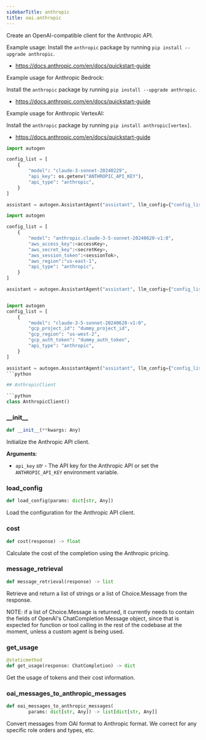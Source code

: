 ```yaml
---
sidebarTitle: anthropic
title: oai.anthropic
---
```


Create an OpenAI-compatible client for the Anthropic API.

Example usage:
Install the `anthropic` package by running `pip install --upgrade anthropic`.
- https://docs.anthropic.com/en/docs/quickstart-guide


Example usage for Anthropic Bedrock:

Install the `anthropic` package by running `pip install --upgrade anthropic`.
- https://docs.anthropic.com/en/docs/quickstart-guide


Example usage for Anthropic VertexAI:

Install the `anthropic` package by running `pip install anthropic[vertex]`.
- https://docs.anthropic.com/en/docs/quickstart-guide

```python
import autogen

config_list = [
    {
        "model": "claude-3-sonnet-20240229",
        "api_key": os.getenv("ANTHROPIC_API_KEY"),
        "api_type": "anthropic",
    }
]

assistant = autogen.AssistantAgent("assistant", llm_config={"config_list": config_list})
```
```python
import autogen

config_list = [
    {
        "model": "anthropic.claude-3-5-sonnet-20240620-v1:0",
        "aws_access_key":<accessKey>,
        "aws_secret_key":<secretKey>,
        "aws_session_token":<sessionTok>,
        "aws_region":"us-east-1",
        "api_type": "anthropic",
    }
]

assistant = autogen.AssistantAgent("assistant", llm_config={"config_list": config_list})
```
```python

import autogen
config_list = [
    {
        "model": "claude-3-5-sonnet-20240620-v1:0",
        "gcp_project_id": "dummy_project_id",
        "gcp_region": "us-west-2",
        "gcp_auth_token": "dummy_auth_token",
        "api_type": "anthropic",
    }
]

assistant = autogen.AssistantAgent("assistant", llm_config={"config_list": config_list})
```python

## AnthropicClient

```python
class AnthropicClient()
```

### \_\_init\_\_

```python
def __init__(**kwargs: Any)
```

Initialize the Anthropic API client.

**Arguments**:

- `api_key` _str_ - The API key for the Anthropic API or set the `ANTHROPIC_API_KEY` environment variable.

### load\_config

```python
def load_config(params: dict[str, Any])
```

Load the configuration for the Anthropic API client.

### cost

```python
def cost(response) -> float
```

Calculate the cost of the completion using the Anthropic pricing.

### message\_retrieval

```python
def message_retrieval(response) -> list
```

Retrieve and return a list of strings or a list of Choice.Message from the response.

NOTE: if a list of Choice.Message is returned, it currently needs to contain the fields of OpenAI's ChatCompletion Message object,
since that is expected for function or tool calling in the rest of the codebase at the moment, unless a custom agent is being used.

### get\_usage

```python
@staticmethod
def get_usage(response: ChatCompletion) -> dict
```

Get the usage of tokens and their cost information.

### oai\_messages\_to\_anthropic\_messages

```python
def oai_messages_to_anthropic_messages(
        params: dict[str, Any]) -> list[dict[str, Any]]
```

Convert messages from OAI format to Anthropic format.
We correct for any specific role orders and types, etc.

